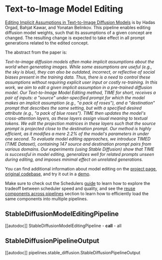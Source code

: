 <!--Copyright 2023 The HuggingFace Team. All rights reserved.

Licensed under the Apache License, Version 2.0 (the "License"); you may not use this file except in compliance with
the License. You may obtain a copy of the License at

http://www.apache.org/licenses/LICENSE-2.0

Unless required by applicable law or agreed to in writing, software distributed under the License is distributed on
an "AS IS" BASIS, WITHOUT WARRANTIES OR CONDITIONS OF ANY KIND, either express or implied. See the License for the
specific language governing permissions and limitations under the License.
-->

# Text-to-Image Model Editing

[Editing Implicit Assumptions in Text-to-Image Diffusion Models](https://huggingface.co/papers/2303.08084) is by Hadas Orgad, Bahjat Kawar, and Yonatan Belinkov. This pipeline enables editing diffusion model weights, such that its assumptions of a given concept are changed. The resulting change is expected to take effect in all prompt generations related to the edited concept.

The abstract from the paper is:

*Text-to-image diffusion models often make implicit assumptions about the world when generating images. While some assumptions are useful (e.g., the sky is blue), they can also be outdated, incorrect, or reflective of social biases present in the training data. Thus, there is a need to control these assumptions without requiring explicit user input or costly re-training. In this work, we aim to edit a given implicit assumption in a pre-trained diffusion model. Our Text-to-Image Model Editing method, TIME for short, receives a pair of inputs: a "source" under-specified prompt for which the model makes an implicit assumption (e.g., "a pack of roses"), and a "destination" prompt that describes the same setting, but with a specified desired attribute (e.g., "a pack of blue roses"). TIME then updates the model's cross-attention layers, as these layers assign visual meaning to textual tokens. We edit the projection matrices in these layers such that the source prompt is projected close to the destination prompt. Our method is highly efficient, as it modifies a mere 2.2% of the model's parameters in under one second. To evaluate model editing approaches, we introduce TIMED (TIME Dataset), containing 147 source and destination prompt pairs from various domains. Our experiments (using Stable Diffusion) show that TIME is successful in model editing, generalizes well for related prompts unseen during editing, and imposes minimal effect on unrelated generations.*

You can find additional information about model editing on the [project page](https://time-diffusion.github.io/), [original codebase](https://github.com/bahjat-kawar/time-diffusion), and try it out in a [demo](https://huggingface.co/spaces/bahjat-kawar/time-diffusion).

<Tip>

Make sure to check out the Schedulers [guide](/using-diffusers/schedulers) to learn how to explore the tradeoff between scheduler speed and quality, and see the [reuse components across pipelines](/using-diffusers/loading#reuse-components-across-pipelines) section to learn how to efficiently load the same components into multiple pipelines.

</Tip>

## StableDiffusionModelEditingPipeline
[[autodoc]] StableDiffusionModelEditingPipeline
	- __call__
	- all

## StableDiffusionPipelineOutput
[[autodoc]] pipelines.stable_diffusion.StableDiffusionPipelineOutput